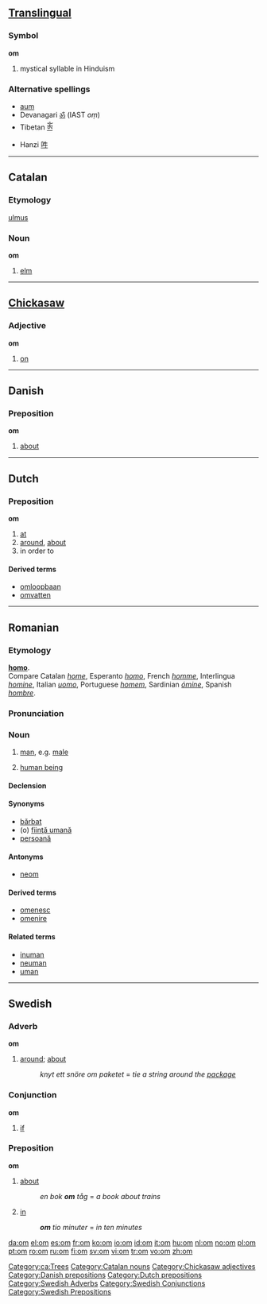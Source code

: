 {{see|OM|-om|.om}}

==[[Translingual]]==
{{wikipedia|ॐ}}

===Symbol===
'''om'''

# mystical syllable in Hinduism

===Alternative spellings===
*[[aum]]
*Devanagari [[ॐ]] (IAST ''oṃ'')
*Tibetan [[ༀ]]
*Hanzi [[吽]]

----

==Catalan==

===Etymology===
{{L.|ca}} [[ulmus]]

===Noun===
'''om''' {{m}}

# [[elm]]

[[Category:ca:Trees]]
[[Category:Catalan nouns]]

----

==[[Chickasaw]]==

===Adjective===
'''om'''

# [[on]]

[[Category:Chickasaw adjectives]]

----

==Danish==

===Preposition===
'''om'''

# [[about]]

[[Category:Danish prepositions]]

----

==Dutch==

===Preposition===
'''om'''

# [[at]]
# [[around]], [[about]]
# in order to

====Derived terms====
* [[omloopbaan]]
* [[omvatten]]

[[Category:Dutch prepositions]]

----

==Romanian==

===Etymology===
{{L.|ro}} '''[[homo]]'''. 
<BR>Compare Catalan ''[[home]]'', Esperanto ''[[homo]]'', French ''[[homme]]'', Interlingua ''[[homine]]'', Italian ''[[uomo]]'', Portuguese ''[[homem]]'', Sardinian ''[[ómine]]'', Spanish ''[[hombre]]''.

===Pronunciation===
{{IPA|/om/|lang=ro}}

===Noun===
{{ro-noun|gend=m|pl=oameni}}

# [[man]], e.g. [[male]]
# {{italbrac|regardless of [[gender]]}} [[human being]]

====Declension====
{{ro-noun-m|pl=oameni|def=omul}}

{{ro-noun-voc|pl=oameni|voc=omule}}

====Synonyms====
*[[bărbat]]
*(o) [[fiinţă umană]]
*[[persoană]]

====Antonyms====
*[[neom]]

====Derived terms====
*[[omenesc]]
*[[omenire]]

====Related terms====
*[[inuman]]
*[[neuman]]
*[[uman]]

[[Category:ro:Human| ]]

----

==Swedish==

===Adverb===
'''om'''

# [[around]]; [[about]]
#: ''knyt ett snöre om paketet'' = ''tie a string around the [[package]]''

===Conjunction===
'''om'''

# [[if]]

===Preposition===
'''om'''

# [[about]]
#: ''en bok '''om''' tåg'' = ''a book about trains''
# [[in]] {{italbrac|when talking about time}}
#: '''''om''' tio minuter'' = ''in ten minutes''

[[Category:Swedish Adverbs]]
[[Category:Swedish Conjunctions]]
[[Category:Swedish Prepositions]]

[[da:om]]
[[el:om]]
[[es:om]]
[[fr:om]]
[[ko:om]]
[[io:om]]
[[id:om]]
[[it:om]]
[[hu:om]]
[[nl:om]]
[[no:om]]
[[pl:om]]
[[pt:om]]
[[ro:om]]
[[ru:om]]
[[fi:om]]
[[sv:om]]
[[vi:om]]
[[tr:om]]
[[vo:om]]
[[zh:om]]